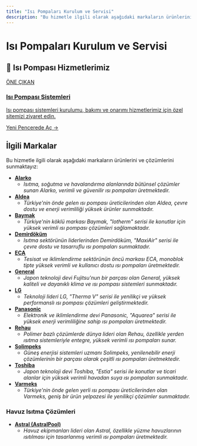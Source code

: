 ```yaml
---
title: "Isı Pompaları Kurulum ve Servisi"
description: "Bu hizmetle ilgili olarak aşağıdaki markaların ürünlerini ve çözümlerini sunmaktayız:"
---
```


# Isı Pompaları Kurulum ve Servisi

## 🌟 Isı Pompası Hizmetlerimiz

<a href="https://isi-pompasi.gul-tekinmuhendislik.com/" target="_blank" rel="noopener noreferrer" class="link-card featured">
  <div class="link-card-content">
    <span class="badge">ÖNE ÇIKAN</span>
    <h3>Isı Pompası Sistemleri</h3>
    <p>Isı pompası sistemleri kurulumu, bakımı ve onarımı hizmetlerimiz için özel sitemizi ziyaret edin.</p>
    <span class="link-card-cta">Yeni Pencerede Aç →</span>
  </div>
</a>

## İlgili Markalar

Bu hizmetle ilgili olarak aşağıdaki markaların ürünlerini ve çözümlerini sunmaktayız:

*   **[Alarko](/markalar/alarko)**
    *   *Isıtma, soğutma ve havalandırma alanlarında bütünsel çözümler sunan Alarko, verimli ve güvenilir ısı pompaları üretmektedir.*
*   **[Aldea](/markalar/aldea)**
    *   *Türkiye'nin önde gelen ısı pompası üreticilerinden olan Aldea, çevre dostu ve enerji verimliliği yüksek ürünler sunmaktadır.*
*   **[Baymak](/markalar/baymak)**
    *   *Türkiye'nin köklü markası Baymak, "Iotherm" serisi ile konutlar için yüksek verimli ısı pompası çözümleri sağlamaktadır.*
*   **[Demirdöküm](/markalar/demirdokum)**
    *   *Isıtma sektörünün liderlerinden Demirdöküm, "MaxiAir" serisi ile çevre dostu ve tasarruflu ısı pompaları sunmaktadır.*
*   **[ECA](/markalar/eca)**
    *   *Tesisat ve iklimlendirme sektörünün öncü markası ECA, monoblok tipte yüksek verimli ve kullanıcı dostu ısı pompaları üretmektedir.*
*   **[General](/markalar/general)**
    *   *Japon teknoloji devi Fujitsu'nun bir parçası olan General, yüksek kaliteli ve dayanıklı klima ve ısı pompası sistemleri sunmaktadır.*
*   **[LG](/markalar/lg)**
    *   *Teknoloji lideri LG, "Therma V" serisi ile yenilikçi ve yüksek performanslı ısı pompası çözümleri geliştirmektedir.*
*   **[Panasonic](/markalar/panasonic)**
    *   *Elektronik ve iklimlendirme devi Panasonic, "Aquarea" serisi ile yüksek enerji verimliliğine sahip ısı pompaları üretmektedir.*
*   **[Rehau](/markalar/rehau)**
    *   *Polimer bazlı çözümlerde dünya lideri olan Rehau, özellikle yerden ısıtma sistemleriyle entegre, yüksek verimli ısı pompaları sunar.*
*   **[Solimpeks](/markalar/solimpeks)**
    *   *Güneş enerjisi sistemleri uzmanı Solimpeks, yenilenebilir enerji çözümlerinin bir parçası olarak çeşitli ısı pompaları üretmektedir.*
*   **[Toshiba](/markalar/toshiba)**
    *   *Japon teknoloji devi Toshiba, "Estia" serisi ile konutlar ve ticari alanlar için yüksek verimli havadan suya ısı pompaları sunmaktadır.*
*   **[Varmeks](/markalar/varmeks)**
    *   *Türkiye'nin önde gelen yerli ısı pompası üreticilerinden olan Varmeks, geniş bir ürün yelpazesi ile yenilikçi çözümler sunmaktadır.*

### Havuz Isıtma Çözümleri

*   **[Astral (AstralPool)](/markalar/astral)**
    *   *Havuz ekipmanları lideri olan Astral, özellikle yüzme havuzlarının ısıtılması için tasarlanmış verimli ısı pompaları üretmektedir.*

